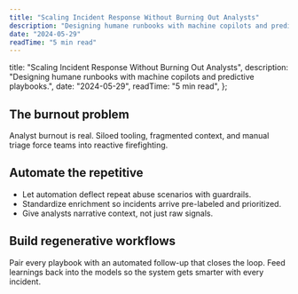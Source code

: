 ```yaml
---
title: "Scaling Incident Response Without Burning Out Analysts"
description: "Designing humane runbooks with machine copilots and predictive playbooks."
date: "2024-05-29"
readTime: "5 min read"
---
```


  title: "Scaling Incident Response Without Burning Out Analysts",
  description: "Designing humane runbooks with machine copilots and predictive playbooks.",
  date: "2024-05-29",
  readTime: "5 min read",
};

## The burnout problem

Analyst burnout is real. Siloed tooling, fragmented context, and manual triage force teams into reactive firefighting.

## Automate the repetitive

- Let automation deflect repeat abuse scenarios with guardrails.
- Standardize enrichment so incidents arrive pre-labeled and prioritized.
- Give analysts narrative context, not just raw signals.

## Build regenerative workflows

Pair every playbook with an automated follow-up that closes the loop. Feed learnings back into the models so the system gets smarter with every incident.
